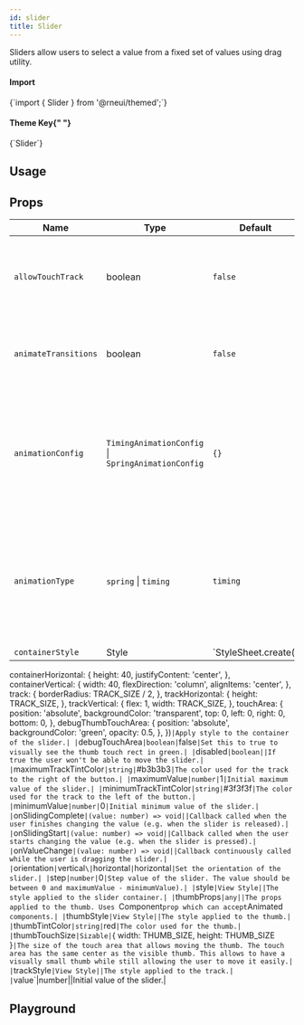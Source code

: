 ```yaml
---
id: slider
title: Slider
---
```



<IconsStyle />

Sliders allow users to select a value from a fixed set of values using drag utility.

<div class="row inline-flex-center">
  <div class="col col--3">
    <h4>Import</h4>
  </div>
  <div class="col col--9">
    <CodeBlock>{`import { Slider } from '@rneui/themed';`}</CodeBlock>
  </div>
  <div class="col col--3">
    <h4>
      Theme Key{" "}
      <a href="../customizing#using-themeprovider">
        <BiInfoCircle />
      </a>
    </h4>
  </div>
  <div class="col col--9">
    <CodeBlock>{`Slider`}</CodeBlock>
  </div>
</div>

## Usage

<Usage />

## Props

<div class='table-responsive'>

| Name                 | Type                                               | Default              | Description                                                                                                                                                    |
| -------------------- | -------------------------------------------------- | -------------------- | -------------------------------------------------------------------------------------------------------------------------------------------------------------- |
| `allowTouchTrack`    | boolean                                            | `false`              | If true, thumb will respond and jump to any touch along the track.                                                                                             |
| `animateTransitions` | boolean                                            | `false`              | Set to true if you want to use the default 'spring' animation.                                                                                                 |
| `animationConfig`    | `TimingAnimationConfig` \| `SpringAnimationConfig` | `{}`                 | Used to configure the animation parameters. These are the same parameters in the [Animated library](https://reactnative.dev/docs/animations.html).             |
| `animationType`      | `spring` \| `timing`                               | `timing`             | Set to 'spring' or 'timing' to use one of those two types of animations with the default [animation properties](https://reactnative.dev/docs/animations.html). |
| `containerStyle`     | Style                                              | `StyleSheet.create({ |

containerHorizontal: {
height: 40,
justifyContent: 'center',
},
containerVertical: {
width: 40,
flexDirection: 'column',
alignItems: 'center',
},
track: {
borderRadius: TRACK_SIZE / 2,
},
trackHorizontal: {
height: TRACK_SIZE,
},
trackVertical: {
flex: 1,
width: TRACK_SIZE,
},
touchArea: {
position: 'absolute',
backgroundColor: 'transparent',
top: 0,
left: 0,
right: 0,
bottom: 0,
},
debugThumbTouchArea: {
position: 'absolute',
backgroundColor: 'green',
opacity: 0.5,
},
})`|Apply style to the container of the slider.| |`debugTouchArea`|boolean|`false`|Set this to true to visually see the thumb touch rect in green.| |`disabled`|boolean||If true the user won't be able to move the slider.| |`maximumTrackTintColor`|string|`#b3b3b3`|The color used for the track to the right of the button.| |`maximumValue`|number|`1`|Initial maximum value of the slider.| |`minimumTrackTintColor`|string|`#3f3f3f`|The color used for the track to the left of the button.| |`minimumValue`|number|`0`|Initial minimum value of the slider.| |`onSlidingComplete`|(value: number) => void||Callback called when the user finishes changing the value (e.g. when the slider is released).| |`onSlidingStart`|(value: number) => void||Callback called when the user starts changing the value (e.g. when the slider is pressed).| |`onValueChange`|(value: number) => void||Callback continuously called while the user is dragging the slider.| |`orientation`|`vertical`\|`horizontal`|`horizontal`|Set the orientation of the slider.| |`step`|number|`0`|Step value of the slider. The value should be between 0 and maximumValue - minimumValue).| |`style`|View Style||The style applied to the slider container.| |`thumbProps`|any||The props applied to the thumb. Uses `Component`prop which can accept`Animated` components.| |`thumbStyle`|View Style||The style applied to the thumb.| |`thumbTintColor`|string|`red`|The color used for the thumb.| |`thumbTouchSize`|Sizable|`{ width: THUMB_SIZE, height: THUMB_SIZE }`|The size of the touch area that allows moving the thumb. The touch area has the same center as the visible thumb. This allows to have a visually small thumb while still allowing the user to move it easily.| |`trackStyle`|View Style||The style applied to the track.| |`value`|number||Initial value of the slider.|

</div>

## Playground

<Play />
